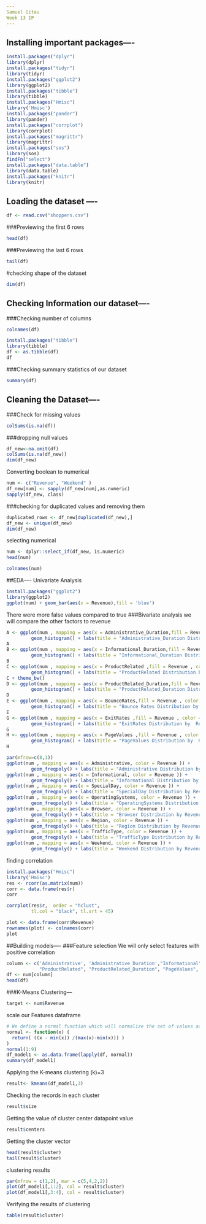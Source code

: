 ---
Samuel Gitau
Week 13 IP
---

## Installing important packages----
```{r}
install.packages("dplyr")
library(dplyr)
install.packages("tidyr")
library(tidyr)
install.packages("ggplot2")
library(ggplot2)
install.packages("tibble")
library(tibble)
install.packages("Hmisc")
library('Hmisc')
install.packages("pander")
library(pander)
install.packages("corrplot")
library(corrplot)
install.packages("magrittr")
library(magrittr)
install.packages("sos")
library(sos)
findFn("select")
install.packages("data.table")
library(data.table)
install.packages("knitr")
library(knitr)
```
## Loading the dataset ----
```{r}
df <- read.csv("shoppers.csv")
```
###Previewing the first 6 rows 
```{r}
head(df)
```
###Previewing the last 6 rows
```{r}
tail(df)
```
#checking shape of the dataset
```{r}
dim(df)
```
## Checking Information  our dataset----
###Checking number of columns 
```{r}
colnames(df)
```
```{r}
install.packages("tibble")
library(tibble)
df <- as.tibble(df)
df
```
###Checking summary statistics of our dataset
```{r}
summary(df)
```
## Cleaning the Dataset----
###Check for missing values
```{r}
colSums(is.na(df))
```
 ###dropping null values
```{r}
df_new<-na.omit(df)
colSums(is.na(df_new))
dim(df_new)
```
Converting boolean  to numerical 
```{r}
num <- c("Revenue", "Weekend" )
df_new[num] <- sapply(df_new[num],as.numeric)
sapply(df_new, class)
```
###checking for duplicated values and removing them
```{r}
duplicated_rows <- df_new[duplicated(df_new),]
df_new <- unique(df_new)
dim(df_new)

```
selecting numerical 
```{r}
num <- dplyr::select_if(df_new, is.numeric)
head(num)
```
```{r}
colnames(num)
```
##EDA----
Univariate Analysis
```{r}
install.packages("ggplot2")
library(ggplot2)
ggplot(num) + geom_bar(aes(x = Revenue),fill = 'blue')
```
There were more false values compared to true
###Bivariate analysis
we will compare the other factors to revenue
```{r Fig2}
A <- ggplot(num , mapping = aes(x = Administrative_Duration,fill = Revenue , color = Revenue )) +
         geom_histogram() + labs(title = "Administrative_Duration Distribution by  Revenue")
A 
B <- ggplot(num , mapping = aes(x = Informational_Duration,fill = Revenue , color = Revenue )) +
         geom_histogram() + labs(title = "Informational_Duration Distribution by  Revenue")
B 
C <- ggplot(num , mapping = aes(x = ProductRelated ,fill = Revenue , color = Revenue )) +
         geom_histogram() + labs(title = "ProductRelated Distribution by  Revenue")
C + theme_bw()
D <- ggplot(num , mapping = aes(x = ProductRelated_Duration,fill = Revenue , color = Revenue )) +
         geom_histogram() + labs(title = "ProductRelated_Duration Distribution by  Revenue")
D 
E <- ggplot(num , mapping = aes(x = BounceRates,fill = Revenue , color = Revenue )) +
         geom_histogram() + labs(title = "Bounce Rates Distribution by  Revenue")
E 
G <- ggplot(num , mapping = aes(x = ExitRates ,fill = Revenue , color = Revenue )) +
         geom_histogram() + labs(title = "ExitRates Distribution by  Revenue")
G 
H <- ggplot(num , mapping = aes(x = PageValues ,fill = Revenue , color = Revenue )) +
         geom_histogram() + labs(title = "PageValues Distribution by  Revenue")
H 
```
```{r Fig1, fig.height=5, fig.width= 10}
par(mfrow=c(8,1))
ggplot(num , mapping = aes(x = Administrative, color = Revenue )) +
         geom_freqpoly() + labs(title = "Administrative Distribution by Revenue")
ggplot(num , mapping = aes(x = Informational, color = Revenue )) +
         geom_freqpoly() + labs(title = "Informational Distribution by Revenue")
ggplot(num , mapping = aes(x = SpecialDay, color = Revenue )) +
         geom_freqpoly() + labs(title = "SpecialDay Distribution by Revenue")
ggplot(num , mapping = aes(x = OperatingSystems, color = Revenue )) +
         geom_freqpoly() + labs(title = "OperatingSystems Distribution by Revenue")
ggplot(num , mapping = aes(x = Browser, color = Revenue )) +
         geom_freqpoly() + labs(title = "Browser Distribution by Revenue")
ggplot(num , mapping = aes(x = Region, color = Revenue )) +
         geom_freqpoly() + labs(title = "Region Distribution by Revenue")
ggplot(num , mapping = aes(x = TrafficType, color = Revenue )) +
         geom_freqpoly() + labs(title = "TrafficType Distribution by Revenue")
ggplot(num , mapping = aes(x = Weekend, color = Revenue )) +
         geom_freqpoly() + labs(title = "Weekend Distribution by Revenue")
```
finding correlation 
```{r}
install.packages("Hmisc")
library('Hmisc')
res <- rcorr(as.matrix(num))
corr <- data.frame(res$r)
corr
```
```{r, fig.height=10, fig.width= 10}
corrplot(res$r,  order = "hclust", 
         tl.col = "black", tl.srt = 45)
```
```{r}
plot <- data.frame(corr$Revenue)
rownames(plot) <- colnames(corr)
plot
```
##Building models----
###Feature selection
We will only select features with positive correlation
```{r}
column <- c('Administrative', 'Administrative_Duration',"Informational", "Informational_Duration",
            "ProductRelated", "ProductRelated_Duration", "PageValues", "Browser", "Weekend")
df <- num[column]
head(df)
```
###K-Means Clustering---
```{r}
target <- num$Revenue
```
scale our Features dataframe
```{r}
# We define a normal function which will normalize the set of values according to its minimum value and maximum value.
normal <- function(x) (
  return( ((x - min(x)) /(max(x)-min(x))) )
)
normal(1:9)
df_model1 <- as.data.frame(lapply(df, normal))
summary(df_model1)
```
Applying the K-means clustering (k)=3
```{r}
result<- kmeans(df_model1,3) 
```
Checking the records in each cluster
```{r}
result$size
```
Getting the value of cluster center datapoint value
```{r}
result$centers 
```
Getting the cluster vector 
```{r}
head(result$cluster)
tail(result$cluster)
```
clustering results
```{r}
par(mfrow = c(1,2), mar = c(5,4,2,2))
plot(df_model1[,1:2], col = result$cluster) 
plot(df_model1[,3:4], col = result$cluster) 
```
Verifying the results of clustering
```{r}
table(result$cluster)
```

